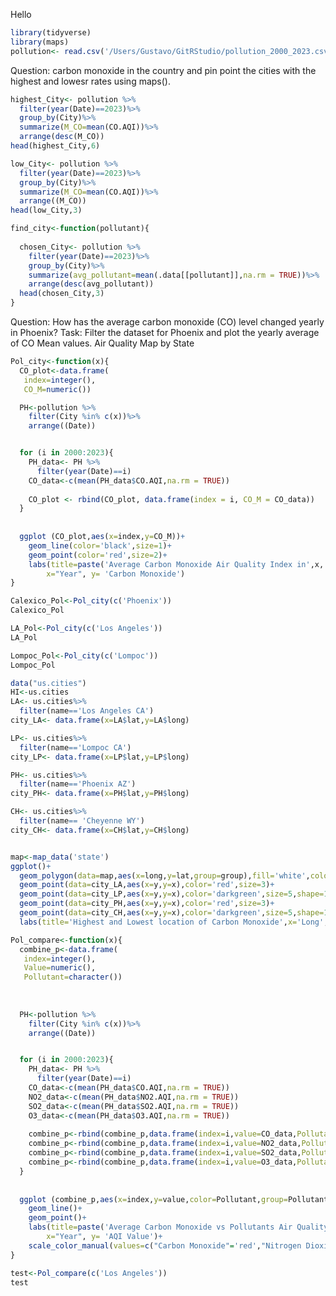 Hello

```r
library(tidyverse)
library(maps)
pollution<- read.csv('/Users/Gustavo/GitRStudio/pollution_2000_2023.csv')
```
Question: carbon monoxide in the country and pin point the cities with the highest and lowesr rates using maps(). 

```r
highest_City<- pollution %>%
  filter(year(Date)==2023)%>%
  group_by(City)%>%
  summarize(M_CO=mean(CO.AQI))%>%
  arrange(desc(M_CO))
head(highest_City,6)

low_City<- pollution %>%
  filter(year(Date)==2023)%>%
  group_by(City)%>%
  summarize(M_CO=mean(CO.AQI))%>%
  arrange((M_CO))
head(low_City,3)

find_city<-function(pollutant){
  
  chosen_City<- pollution %>%
    filter(year(Date)==2023)%>%
    group_by(City)%>%
    summarize(avg_pollutant=mean(.data[[pollutant]],na.rm = TRUE))%>%
    arrange(desc(avg_pollutant))
  head(chosen_City,3)
}

```

Question: How has the average carbon monoxide (CO) level changed yearly in Phoenix?
Task: Filter the dataset for Phoenix and plot the yearly average of CO Mean values.
Air Quality Map by State

```r

Pol_city<-function(x){
  CO_plot<-data.frame(
   index=integer(),
   CO_M=numeric())

  PH<-pollution %>%
    filter(City %in% c(x))%>%
    arrange((Date))


  for (i in 2000:2023){
    PH_data<- PH %>%
      filter(year(Date)==i)
    CO_data<-c(mean(PH_data$CO.AQI,na.rm = TRUE))
    
    CO_plot <- rbind(CO_plot, data.frame(index = i, CO_M = CO_data))
  }
  
  
  ggplot (CO_plot,aes(x=index,y=CO_M))+
    geom_line(color='black',size=1)+
    geom_point(color='red',size=2)+
    labs(title=paste('Average Carbon Monoxide Air Quality Index in',x,'from 2000-2023'),
        x="Year", y= 'Carbon Monoxide')
}            
```


```r

Calexico_Pol<-Pol_city(c('Phoenix'))
Calexico_Pol

LA_Pol<-Pol_city(c('Los Angeles'))
LA_Pol

Lompoc_Pol<-Pol_city(c('Lompoc'))
Lompoc_Pol

```



```r
data("us.cities")
HI<-us.cities
LA<- us.cities%>%
  filter(name=='Los Angeles CA')
city_LA<- data.frame(x=LA$lat,y=LA$long)

LP<- us.cities%>%
  filter(name=='Lompoc CA')
city_LP<- data.frame(x=LP$lat,y=LP$long)

PH<- us.cities%>%
  filter(name=='Phoenix AZ')
city_PH<- data.frame(x=PH$lat,y=PH$long)

CH<- us.cities%>%
  filter(name== 'Cheyenne WY')
city_CH<- data.frame(x=CH$lat,y=CH$long)


map<-map_data('state')
ggplot()+
  geom_polygon(data=map,aes(x=long,y=lat,group=group),fill='white',color='black')+
  geom_point(data=city_LA,aes(x=y,y=x),color='red',size=3)+
  geom_point(data=city_LP,aes(x=y,y=x),color='darkgreen',size=5,shape=18)+
  geom_point(data=city_PH,aes(x=y,y=x),color='red',size=3)+
  geom_point(data=city_CH,aes(x=y,y=x),color='darkgreen',size=5,shape=18)+
  labs(title='Highest and Lowest location of Carbon Monoxide',x='Long',y='Lat')
```

```r
Pol_compare<-function(x){
  combine_p<-data.frame(
   index=integer(),
   Value=numeric(),
   Pollutant=character())
  
  
  
  PH<-pollution %>%
    filter(City %in% c(x))%>%
    arrange((Date))


  for (i in 2000:2023){
    PH_data<- PH %>%
      filter(year(Date)==i)
    CO_data<-c(mean(PH_data$CO.AQI,na.rm = TRUE))
    NO2_data<-c(mean(PH_data$NO2.AQI,na.rm = TRUE))
    SO2_data<-c(mean(PH_data$SO2.AQI,na.rm = TRUE))
    O3_data<-c(mean(PH_data$O3.AQI,na.rm = TRUE))
    
    combine_p<-rbind(combine_p,data.frame(index=i,value=CO_data,Pollutant='Carbon Monoxide'))
    combine_p<-rbind(combine_p,data.frame(index=i,value=NO2_data,Pollutant='Nitrogen Dioxide'))
    combine_p<-rbind(combine_p,data.frame(index=i,value=SO2_data,Pollutant='Sulfur Dioxide'))
    combine_p<-rbind(combine_p,data.frame(index=i,value=O3_data,Pollutant='Ozone'))
  }
  
  
  ggplot (combine_p,aes(x=index,y=value,color=Pollutant,group=Pollutant))+
    geom_line()+
    geom_point()+
    labs(title=paste('Average Carbon Monoxide vs Pollutants Air Quality Index in',x,'from 2000-2023'),
        x="Year", y= 'AQI Value')+
    scale_color_manual(values=c("Carbon Monoxide"='red',"Nitrogen Dioxide"='darkgrey',"Sulfur Dioxide"='black',"Ozone"='darkgreen'))
}

test<-Pol_compare(c('Los Angeles'))
test
```


